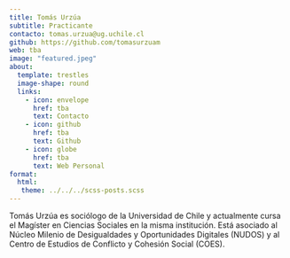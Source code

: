 ```yaml
---
title: Tomás Urzúa
subtitle: Practicante
contacto: tomas.urzua@ug.uchile.cl
github: https://github.com/tomasurzuam
web: tba
image: "featured.jpeg"
about:
  template: trestles
  image-shape: round
  links:
    - icon: envelope
      href: tba
      text: Contacto
    - icon: github
      href: tba
      text: Github
    - icon: globe
      href: tba
      text: Web Personal
format: 
  html: 
   theme: ../../../scss-posts.scss
---
```


Tomás Urzúa es sociólogo de la Universidad de Chile y actualmente cursa el Magíster en Ciencias Sociales en la misma institución. Está asociado al Núcleo Milenio de Desigualdades y Oportunidades Digitales (NUDOS) y al Centro de Estudios de Conflicto y Cohesión Social (COES). 